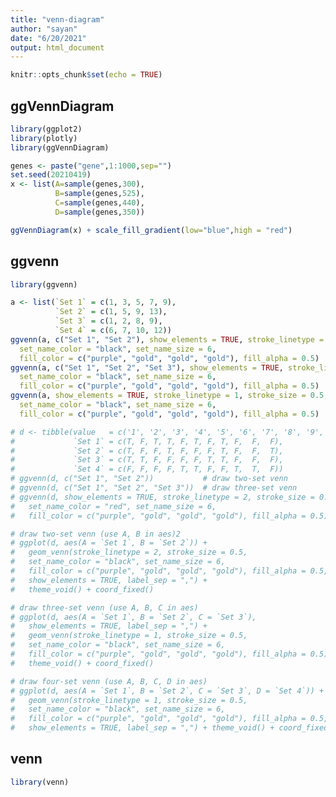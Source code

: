```yaml
---
title: "venn-diagram"
author: "sayan"
date: "6/20/2021"
output: html_document
---
```


```r
knitr::opts_chunk$set(echo = TRUE)
```

## ggVennDiagram

```r
library(ggplot2)
library(plotly)
library(ggVennDiagram)

genes <- paste("gene",1:1000,sep="")
set.seed(20210419)
x <- list(A=sample(genes,300),
          B=sample(genes,525),
          C=sample(genes,440),
          D=sample(genes,350))

ggVennDiagram(x) + scale_fill_gradient(low="blue",high = "red")
```

## ggvenn

```r
library(ggvenn)

a <- list(`Set 1` = c(1, 3, 5, 7, 9),
          `Set 2` = c(1, 5, 9, 13),
          `Set 3` = c(1, 2, 8, 9),
          `Set 4` = c(6, 7, 10, 12))
ggvenn(a, c("Set 1", "Set 2"), show_elements = TRUE, stroke_linetype = 1, stroke_size = 0.5,
  set_name_color = "black", set_name_size = 6,
  fill_color = c("purple", "gold", "gold", "gold"), fill_alpha = 0.5)            # draw two-set venn
ggvenn(a, c("Set 1", "Set 2", "Set 3"), show_elements = TRUE, stroke_linetype = 1, stroke_size = 0.5,
  set_name_color = "black", set_name_size = 6,
  fill_color = c("purple", "gold", "gold", "gold"), fill_alpha = 0.5)   # draw three-set venn
ggvenn(a, show_elements = TRUE, stroke_linetype = 1, stroke_size = 0.5,
  set_name_color = "black", set_name_size = 6,
  fill_color = c("purple", "gold", "gold", "gold"), fill_alpha = 0.5)   # without set names, the first 4 elements in list will be chose to draw four-set venn

# d <- tibble(value   = c('1', '2', '3', '4', '5', '6', '7', '8', '9', '10', '11'),
#             `Set 1` = c(T, F, T, T, F, T, F, T, F,  F,  F),
#             `Set 2` = c(T, F, F, T, F, F, F, T, F,  F,  T),
#             `Set 3` = c(T, T, F, F, F, F, T, T, F,  F,  F),
#             `Set 4` = c(F, F, F, F, T, T, F, F, T,  T,  F))
# ggvenn(d, c("Set 1", "Set 2"))           # draw two-set venn
# ggvenn(d, c("Set 1", "Set 2", "Set 3"))  # draw three-set venn
# ggvenn(d, show_elements = TRUE, stroke_linetype = 2, stroke_size = 0.5,
#   set_name_color = "red", set_name_size = 6,
#   fill_color = c("purple", "gold", "gold", "gold"), fill_alpha = 0.5)  # without set names, the first 4 logical column in data.frame will be chose to draw four-set venn

# draw two-set venn (use A, B in aes)2  
# ggplot(d, aes(A = `Set 1`, B = `Set 2`)) +
#   geom_venn(stroke_linetype = 2, stroke_size = 0.5,
#   set_name_color = "black", set_name_size = 6,
#   fill_color = c("purple", "gold", "gold", "gold"), fill_alpha = 0.5,
#   show_elements = TRUE, label_sep = ",") + 
#   theme_void() + coord_fixed()

# draw three-set venn (use A, B, C in aes)
# ggplot(d, aes(A = `Set 1`, B = `Set 2`, C = `Set 3`),
#   show_elements = TRUE, label_sep = ",") +
#   geom_venn(stroke_linetype = 1, stroke_size = 0.5,
#   set_name_color = "black", set_name_size = 6,
#   fill_color = c("purple", "gold", "gold", "gold"), fill_alpha = 0.5) + 
#   theme_void() + coord_fixed()

# draw four-set venn (use A, B, C, D in aes)
# ggplot(d, aes(A = `Set 1`, B = `Set 2`, C = `Set 3`, D = `Set 4`)) +
#   geom_venn(stroke_linetype = 1, stroke_size = 0.5,
#   set_name_color = "black", set_name_size = 6,
#   fill_color = c("purple", "gold", "gold", "gold"), fill_alpha = 0.5,
#   show_elements = TRUE, label_sep = ",") + theme_void() + coord_fixed()
```

## venn
```r
library(venn)


```